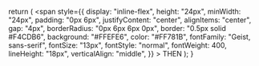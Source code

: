   return (
    <span
      style={{
        display: "inline-flex",
        height: "24px",
        minWidth: "24px",
        padding: "0px 6px",
        justifyContent: "center",
        alignItems: "center",
        gap: "4px",
        borderRadius: "0px 6px 6px 0px",
        border: "0.5px solid #F4CDB6",
        background: "#FFEFE6",
        color: "#FF781B",
        fontFamily: "Geist, sans-serif",
        fontSize: "13px",
        fontStyle: "normal",
        fontWeight: 400,
        lineHeight: "18px",
        verticalAlign: "middle",
      }}
    >
      THEN
    </span>
  );
} 